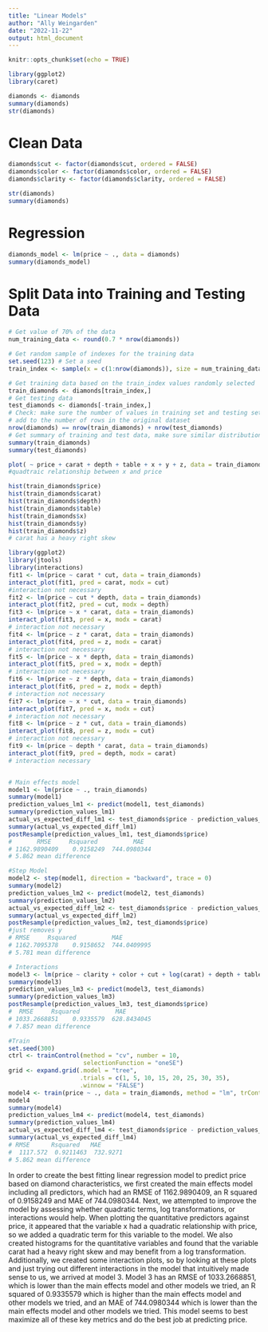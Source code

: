 ```yaml
---
title: "Linear Models"
author: "Ally Weingarden"
date: "2022-11-22"
output: html_document
---
```


```r
knitr::opts_chunk$set(echo = TRUE)
```


```r
library(ggplot2)
library(caret)
```

```r
diamonds <- diamonds
summary(diamonds)
str(diamonds)
```

# Clean Data

```r
diamonds$cut <- factor(diamonds$cut, ordered = FALSE)
diamonds$color <- factor(diamonds$color, ordered = FALSE)
diamonds$clarity <- factor(diamonds$clarity, ordered = FALSE)

str(diamonds)
summary(diamonds)
```


# Regression

```r
diamonds_model <- lm(price ~ ., data = diamonds)
summary(diamonds_model)
```


# Split Data into Training and Testing Data

```r
# Get value of 70% of the data
num_training_data <- round(0.7 * nrow(diamonds))

# Get random sample of indexes for the training data
set.seed(123) # Set a seed
train_index <- sample(x = c(1:nrow(diamonds)), size = num_training_data, replace = FALSE)

# Get training data based on the train_index values randomly selected
train_diamonds <- diamonds[train_index,]
# Get testing data
test_diamonds <- diamonds[-train_index,]
# Check: make sure the number of values in training set and testing set 
# add to the number of rows in the original dataset
nrow(diamonds) == nrow(train_diamonds) + nrow(test_diamonds)
# Get summary of training and test data, make sure similar distribution of price values
summary(train_diamonds)
summary(test_diamonds)
```


```r
plot( ~ price + carat + depth + table + x + y + z, data = train_diamonds)
#quadtraic relationship between x and price

hist(train_diamonds$price)
hist(train_diamonds$carat)
hist(train_diamonds$depth)
hist(train_diamonds$table)
hist(train_diamonds$x)
hist(train_diamonds$y)
hist(train_diamonds$z)
# carat has a heavy right skew

library(ggplot2)
library(jtools)
library(interactions)
fit1 <- lm(price ~ carat * cut, data = train_diamonds)
interact_plot(fit1, pred = carat, modx = cut)
#interaction not necessary
fit2 <- lm(price ~ cut * depth, data = train_diamonds)
interact_plot(fit2, pred = cut, modx = depth)
fit3 <- lm(price ~ x * carat, data = train_diamonds)
interact_plot(fit3, pred = x, modx = carat)
# interaction not necessary
fit4 <- lm(price ~ z * carat, data = train_diamonds)
interact_plot(fit4, pred = z, modx = carat)
# interaction not necessary
fit5 <- lm(price ~ x * depth, data = train_diamonds)
interact_plot(fit5, pred = x, modx = depth)
# interaction not necessary
fit6 <- lm(price ~ z * depth, data = train_diamonds)
interact_plot(fit6, pred = z, modx = depth)
# interaction not necessary
fit7 <- lm(price ~ x * cut, data = train_diamonds)
interact_plot(fit7, pred = x, modx = cut)
# interaction not necessary
fit8 <- lm(price ~ z * cut, data = train_diamonds)
interact_plot(fit8, pred = z, modx = cut)
# interaction not necessary
fit9 <- lm(price ~ depth * carat, data = train_diamonds)
interact_plot(fit9, pred = depth, modx = carat)
# interaction necessary


# Main effects model
model1 <- lm(price ~ ., train_diamonds)
summary(model1)
prediction_values_lm1 <- predict(model1, test_diamonds)
summary(prediction_values_lm1)
actual_vs_expected_diff_lm1 <- test_diamonds$price - prediction_values_lm1
summary(actual_vs_expected_diff_lm1)
postResample(prediction_values_lm1, test_diamonds$price)
#       RMSE     Rsquared          MAE 
# 1162.9890409    0.9158249  744.0980344
# 5.862 mean difference

#Step Model
model2 <- step(model1, direction = "backward", trace = 0)
summary(model2)
prediction_values_lm2 <- predict(model2, test_diamonds)
summary(prediction_values_lm2)
actual_vs_expected_diff_lm2 <- test_diamonds$price - prediction_values_lm2
summary(actual_vs_expected_diff_lm2)
postResample(prediction_values_lm2, test_diamonds$price)
#just removes y
# RMSE     Rsquared          MAE 
# 1162.7095378    0.9158652  744.0409995 
# 5.781 mean difference

# Interactions
model3 <- lm(price ~ clarity + color + cut + log(carat) + depth + table + x + z + clarity*cut + clarity*color + color*cut + carat*color + depth*cut + depth*color + x*depth + z*depth + I(x^2), train_diamonds)
summary(model3)
prediction_values_lm3 <- predict(model3, test_diamonds)
summary(prediction_values_lm3)
postResample(prediction_values_lm3, test_diamonds$price)
#  RMSE     Rsquared          MAE 
# 1033.2668851    0.9335579  628.8434045 
# 7.857 mean difference

#Train
set.seed(300)
ctrl <- trainControl(method = "cv", number = 10,
                     selectionFunction = "oneSE")
grid <- expand.grid(.model = "tree",
                    .trials = c(1, 5, 10, 15, 20, 25, 30, 35),
                    .winnow = "FALSE")
model4 <- train(price ~ ., data = train_diamonds, method = "lm", trControl = ctrl)
model4
summary(model4)
prediction_values_lm4 <- predict(model4, test_diamonds)
summary(prediction_values_lm4)
actual_vs_expected_diff_lm4 <- test_diamonds$price - prediction_values_lm4
summary(actual_vs_expected_diff_lm4)
# RMSE      Rsquared   MAE     
#  1117.572  0.9211463  732.9271
# 5.862 mean difference 
```

In order to create the best fitting linear regression model to predict price based on diamond characteristics, we first created the main effects model including all predictors, which had an RMSE of 1162.9890409, an R squared of 0.9158249 and MAE of 744.0980344. Next, we attempted to improve the model by assessing whether quadratic terms, log transformations, or interactions would help. When plotting the quantitative predictors against price, it appeared that the variable x had a quadratic relationship with price, so we added a quadratic term for this variable to the model. We also created histograms for the quantitative variables and found that the variable carat had a heavy right skew and may benefit from a log transformation. Additionally, we created some interaction plots, so by looking at these plots and just trying out different interactions in the model that intuitively made sense to us, we arrived at model 3. Model 3 has an RMSE of 1033.2668851, which is lower than the main effects model and other models we tried, an R squared of 0.9335579 which is higher than the main effects model and other models we tried, and an MAE of 744.0980344 which is lower than the main effects model and other models we tried. This model seems to best maximize all of these key metrics and do the best job at predicting price. 